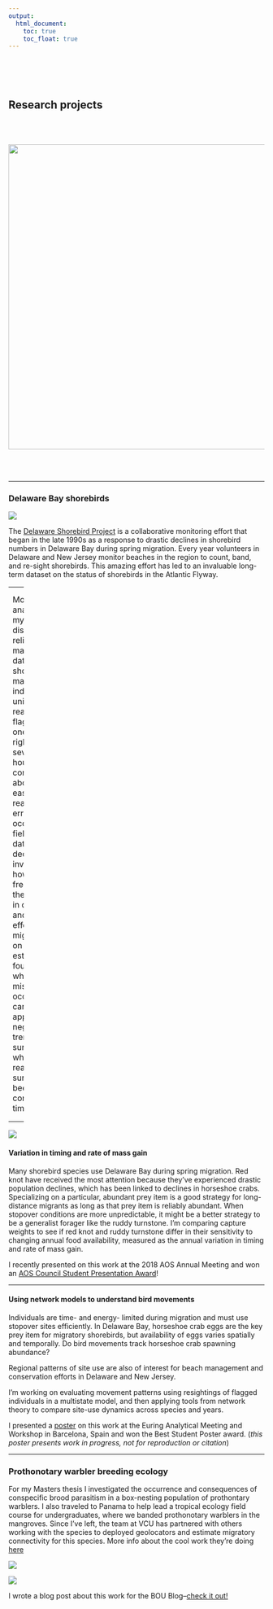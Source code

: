 ```yaml
---
output:  
  html_document:  
    toc: true  
    toc_float: true 
---
```

<br><br><br>

## Research projects  

<br><br>
  
<center>
<img src="files/marsh_bino.jpg" width="600">
</center>
<br><br>

---

### Delaware Bay shorebirds  
  
![](files/net_covering_2.jpg)
  
The [Delaware Shorebird Project](http://www.dnrec.delaware.gov/fw/shorebirds/Pages/default.aspx) is a collaborative monitoring effort that began in the late 1990s as a response to drastic declines in shorebird numbers in Delaware Bay during spring migration. Every year volunteers in Delaware and New Jersey monitor beaches in the region to count, band, and re-sight shorebirds. This amazing effort has led to an invaluable long-term dataset on the status of shorebirds in the Atlantic Flyway.  

---
<div class = "row">
  
<div class = "col-md-8">
#### Individual misidentification  
  
Most of the analyses for my dissertation relied on mark-resight data of shorebirds marked with individually unique, field-readable flags like the one on the right. After several field house conversations about how easily flag reading errors could occur in the field or during data entry, I decided to investigate how frequently they occurred in our data and what effect that might have on survival estimates. We found that when misreads occur, they can cause apparent negative trends in survival even when in reality survival has been constant over time.  

</div>

<div class = "col-md-4">
![](files/flagged_rekn.jpg) 
</div>
</div>

 
---
   

<div class = "row">
  
<div class = "col-md-4">
![](files/banding_rutu.jpg) 
</div>

<div class = "col-md-8">

#### Variation in timing and rate of mass gain  

Many shorebird species use Delaware Bay during spring migration. Red knot have received the most attention because they've experienced drastic population declines, which has been linked to declines in horseshoe crabs. Specializing on a particular, abundant prey item is a good strategy for long-distance migrants as long as that prey item is reliably abundant. When stopover conditions are more unpredictable, it might be a better strategy to be a generalist forager like the ruddy turnstone. I'm comparing capture weights to see if red knot and ruddy turnstone differ in their sensitivity to changing annual food availability, measured as the annual variation in timing and rate of mass gain.


I recently presented on this work at the 2018 AOS Annual Meeting and won an [AOS Council Student Presentation Award](http://www.americanornithology.org/content/2018-aos-student-presentation-award-winners)!
</div>
</div>
---

#### Using network models to understand bird movements  

Individuals are time- and energy- limited during migration and must use stopover sites efficiently. In Delaware Bay, horseshoe crab eggs are the key prey item for migratory shorebirds, but availability of eggs varies spatially and temporally. Do bird movements track horseshoe crab spawning abundance? 

Regional patterns of site use are also of interest for beach management and conservation efforts in Delaware and New Jersey.

I'm working on evaluating movement patterns using resightings of flagged individuals in a multistate model, and then applying tools from network theory to compare site-use dynamics across species and years.

I presented a [poster](files/euring_poster.pdf) on this work at the Euring Analytical Meeting and Workshop in Barcelona, Spain and won the Best Student Poster award. (*this poster presents work in progress, not for reproduction or citation*)

---
  
  
### Prothonotary warbler breeding ecology

For my Masters thesis I investigated the occurrence and consequences of conspecific brood parasitism in a box-nesting population of prothontary warblers. I also traveled to Panama to help lead a tropical ecology field course for undergraduates, where we banded prothonotary warblers in the mangroves. Since I've left, the team at VCU has partnered with others working with the species to deployed geolocators and estimate migratory connectivity for this species. More info about the cool work they're doing [here](ricerivers.vcu.edu/research/prothonotary-warblers/)

<div class = "row">
  
<div class = "col-md-6">
![](files/prow_male.jpg)
</div>

<div class = "col-md-6">
![](files/prow_nestling_banded.jpg)
</div>
</div>


I wrote a blog post about this work for the BOU Blog--[check it out!](https://www.bou.org.uk/blog-tucker_prothonotary-warblers/)
